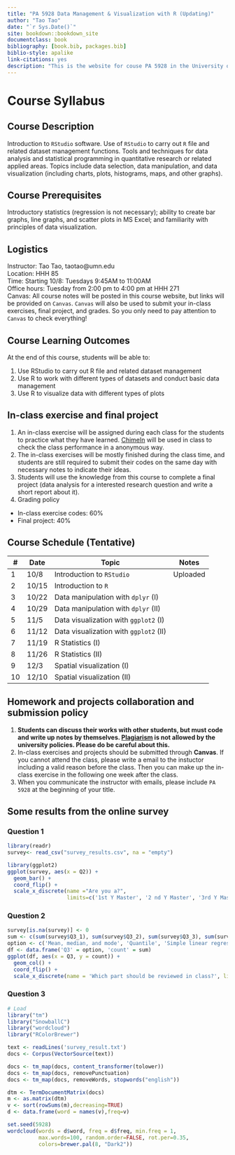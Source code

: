 ```yaml
--- 
title: "PA 5928 Data Management & Visualization with R (Updating)"
author: "Tao Tao"
date: "`r Sys.Date()`"
site: bookdown::bookdown_site
documentclass: book
bibliography: [book.bib, packages.bib]
biblio-style: apalike
link-citations: yes
description: "This is the website for couse PA 5928 in the University of Minnesota"
---
```


# Course Syllabus

## Course Description

Introduction to ``RStudio`` software. Use of ``RStudio`` to carry out ``R`` file and related dataset management functions. Tools and techniques for data analysis and statistical programming in quantitative research or related applied areas. Topics include data selection, data manipulation, and data visualization (including charts, plots, histograms, maps, and other graphs). 

## Course Prerequisites

Introductory statistics (regression is not necessary); ability to create bar graphs, line graphs, and scatter plots in MS Excel; and familiarity with principles of data visualization.

## Logistics

Instructor: Tao Tao, taotao@umn.edu  
Location: HHH 85  
Time: Starting 10/8: Tuesdays 9:45AM to 11:00AM   
Office hours: Tuesday from 2:00 pm to 4:00 pm at HHH 271  
Canvas: All course notes will be posted in this course website, but links will be provided on ``Canvas``. ``Canvas`` will also be used to submit your in-class exercises, final project, and grades.  So you only need to pay attention to ``Canvas`` to check everything!

## Course Learning Outcomes

At the end of this course, students will be able to:

1. Use RStudio to carry out R file and related dataset management
2. Use R to work with different types of datasets and conduct basic data management
3. Use R to visualize data with different types of plots

## In-class exercise and final project

1. An in-class exercise will be assigned during each class for the students to practice what they have learned. [ChimeIn](https://chimein2.cla.umn.edu) will be used in class to check the class performance in a anonymous way.
2. The in-class exercises will be mostly finished during the class time, and students are still required to submit their codes on the same day with necessary notes to indicate their ideas.
3. Students will use the knowledge from this course to complete a final project (data analysis for a interested research question and write a short report about it).
4. Grading policy

* In-class exercise codes: 60%
* Final project: 40%

## Course Schedule (Tentative)


| #  | Date  | Topic                               | Notes |
|----|-------|-------------------------------------|-------|
| 1  | 10/8  | Introduction to ``RStudio``            |Uploaded       |
| 2  | 10/15 | Introduction to ``R``                   |       |
| 3  | 10/22 | Data manipulation with ``dplyr`` (I)    |       |
| 4  | 10/29 | Data manipulation with ``dplyr`` (II)   |       |
| 5  | 11/5  | Data visualization with ``ggplot2`` (I)  |       |
| 6  | 11/12 | Data visualization with ``ggplot2`` (II) |       |
| 7  | 11/19 | R Statistics (I)                    |       |
| 8  | 11/26 | R Statistics (II)                   |       |
| 9  | 12/3  | Spatial visualization (I)           |       |
| 10 | 12/10 | Spatial visualization (II)          |       |

## Homework and projects collaboration and submission policy

1. **Students can discuss their works with other students, but must code and write up notes by themselves. [Plagiarism](https://communitystandards.umn.edu/content/plagiarism) is not allowed by the university policies. Please do be careful about this.**
2. In-class exercises and projects should be submitted through **Canvas**. If you cannot attend the class, please write a email to the instuctor including a valid reason before the class. Then you can make up the in-class exercise in the following one week after the class.
3. When you communicate the instructor with emails, please include ``PA 5928`` at the beginning of your title.

## Some results from the online survey

### Question 1

```r
library(readr)
survey<- read_csv("survey_results.csv", na = "empty")

library(ggplot2)
ggplot(survey, aes(x = Q2)) +
  geom_bar() +
  coord_flip() +
  scale_x_discrete(name ="Are you a?", 
                   limits=c('1st Y Master', '2 nd Y Master', '3rd Y Master', 'PhD'))
```

### Question 2

```r
survey[is.na(survey)] <- 0
sum <- c(sum(survey$Q3_1), sum(survey$Q3_2), sum(survey$Q3_3), sum(survey$Q3_4), sum(survey$Q3_5), sum(survey$Q3_6))
option <- c('Mean, median, and mode', 'Quantile', 'Simple linear regression', 'Multi-variable regression', 'Logistic regression', 'None of them')
df <- data.frame('Q3' = option, 'count' = sum)
ggplot(df, aes(x = Q3, y = count)) +
  geom_col() +
  coord_flip() +
  scale_x_discrete(name = 'Which part should be reviewed in class?', limits=df$Q3)

```

### Question 3

```r
# Load
library("tm")
library("SnowballC")
library("wordcloud")
library("RColorBrewer")

text <- readLines('survey_result.txt')
docs <- Corpus(VectorSource(text))

docs <- tm_map(docs, content_transformer(tolower))
docs <- tm_map(docs, removePunctuation)
docs <- tm_map(docs, removeWords, stopwords("english"))

dtm <- TermDocumentMatrix(docs)
m <- as.matrix(dtm)
v <- sort(rowSums(m),decreasing=TRUE)
d <- data.frame(word = names(v),freq=v)

set.seed(5928)
wordcloud(words = d$word, freq = d$freq, min.freq = 1,
          max.words=100, random.order=FALSE, rot.per=0.35, 
          colors=brewer.pal(8, "Dark2"))
```
